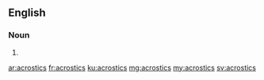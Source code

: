 ==English==

===Noun===
{{head|en|plural}}

# {{plural of|acrostic|lang=en}}

[[ar:acrostics]]
[[fr:acrostics]]
[[ku:acrostics]]
[[mg:acrostics]]
[[my:acrostics]]
[[sv:acrostics]]